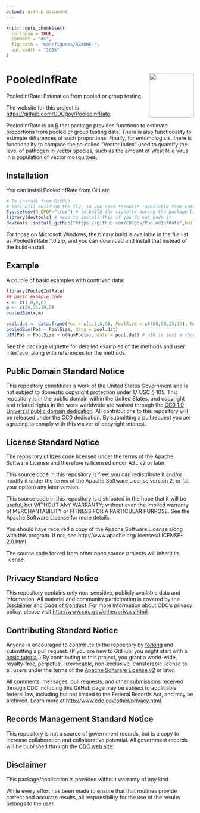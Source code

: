 ```yaml
---
output: github_document
---
```


<!-- README.md is generated from README.Rmd. Please edit that file -->

```r
knitr::opts_chunk$set(
  collapse = TRUE,
  comment = "#>",
  fig.path = "man/figures/README-",
  out.width = "100%"
)
```

# <img src="PIR.png" width="120" align="right"/> PooledInfRate

PooledInfRate: Estimation from pooled or group testing.

The website for this project is <https://github.com/CDCgov/PooledInfRate>.

PooledInfRate is an [R](www.r-project.org) that package provides functions to estimate proportions from pooled or group testing data.  There is also functionality to estimate differences of such proportions.  Finally, for entomologists, there is functionality to compute the so-called "Vector Index" used to quantify the level of pathogen in vector species, such as the amount of West Nile virus in a population of vector mosquitoes.


## Installation

You can install PooledInfRate from GitLab:

``` r
# To install from GitHub
# This will build on the fly, so you need *RTools* (available from CRAN)
Sys.setenv(R_QPDF="true") # to build the vignette during the package build
library(devtools) # need to install this if you do not have it
devtools::install_github("https://github.com/CDCgov/PooledInfRate",build_vignettes = TRUE)
```

For those on Microsoft Windows, the binary build is available in the file list as PooledInfRate_1.0.zip, and you can download and install that instead of the build-install.

## Example

A couple of basic examples with contrived data:

```r
library(PooledInfRate)
## basic example code
x <- c(1,0,0,0)
m <- c(50,25,10,5)
pooledBin(x,m)

pool.dat <- data.frame(Pos = c(1,1,0,0), PoolSize = c(100,50,25,10), NumPools = c(5,8,2,3))
pooledBin(Pos ~ PoolSize, data = pool.dat)
pIR(Pos ~ PoolSize + n(NumPools), data = pool.dat) # pIR is just a short name for 'pooledBin'
```

See the package vignette for detailed examples of the methods and user interface, along with references for the methods.


## Public Domain Standard Notice
This repository constitutes a work of the United States Government and is not
subject to domestic copyright protection under 17 USC § 105. This repository is in
the public domain within the United States, and copyright and related rights in
the work worldwide are waived through the [CC0 1.0 Universal public domain dedication](https://creativecommons.org/publicdomain/zero/1.0/).
All contributions to this repository will be released under the CC0 dedication. By
submitting a pull request you are agreeing to comply with this waiver of
copyright interest.

## License Standard Notice
The repository utilizes code licensed under the terms of the Apache Software
License and therefore is licensed under ASL v2 or later.

This source code in this repository is free: you can redistribute it and/or modify it under
the terms of the Apache Software License version 2, or (at your option) any
later version.

This source code in this repository is distributed in the hope that it will be useful, but WITHOUT ANY
WARRANTY; without even the implied warranty of MERCHANTABILITY or FITNESS FOR A
PARTICULAR PURPOSE. See the Apache Software License for more details.

You should have received a copy of the Apache Software License along with this
program. If not, see http://www.apache.org/licenses/LICENSE-2.0.html

The source code forked from other open source projects will inherit its license.

## Privacy Standard Notice
This repository contains only non-sensitive, publicly available data and
information. All material and community participation is covered by the
[Disclaimer](https://github.com/CDCgov/template/blob/master/DISCLAIMER.md)
and [Code of Conduct](https://github.com/CDCgov/template/blob/master/code-of-conduct.md).
For more information about CDC's privacy policy, please visit [http://www.cdc.gov/other/privacy.html](https://www.cdc.gov/other/privacy.html).

## Contributing Standard Notice
Anyone is encouraged to contribute to the repository by [forking](https://help.github.com/articles/fork-a-repo)
and submitting a pull request. (If you are new to GitHub, you might start with a
[basic tutorial](https://help.github.com/articles/set-up-git).) By contributing
to this project, you grant a world-wide, royalty-free, perpetual, irrevocable,
non-exclusive, transferable license to all users under the terms of the
[Apache Software License v2](http://www.apache.org/licenses/LICENSE-2.0.html) or
later.

All comments, messages, pull requests, and other submissions received through
CDC including this GitHub page may be subject to applicable federal law, including but not limited to the Federal Records Act, and may be archived. Learn more at [http://www.cdc.gov/other/privacy.html](http://www.cdc.gov/other/privacy.html).

## Records Management Standard Notice
This repository is not a source of government records, but is a copy to increase
collaboration and collaborative potential. All government records will be
published through the [CDC web site](http://www.cdc.gov).


## Disclaimer

This package/application is provided without warranty of any kind.

While every effort has been made to ensure that that routines provide correct and accurate results, all responsibility for the use of the results belongs to the user.
